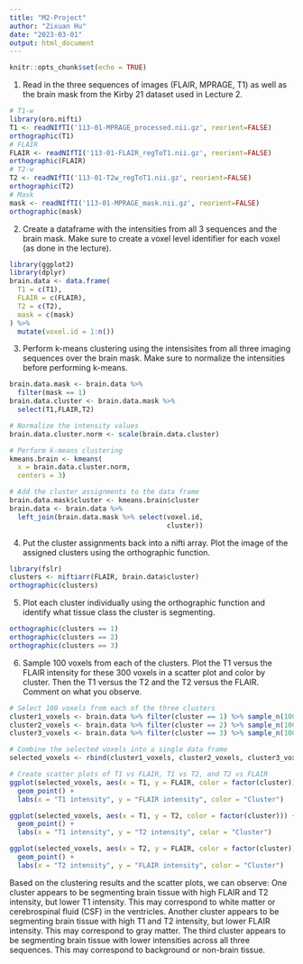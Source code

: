 ```yaml
---
title: "M2-Project"
author: "Zixuan Hu"
date: "2023-03-01"
output: html_document
---
```


```r
knitr::opts_chunk$set(echo = TRUE)
```
1. Read in the three sequences of images (FLAIR, MPRAGE, T1) as well as the brain mask from the Kirby 21 dataset used in Lecture 2.
```r
# T1-w
library(oro.nifti)
T1 <- readNIfTI('113-01-MPRAGE_processed.nii.gz', reorient=FALSE)
orthographic(T1)
# FLAIR
FLAIR <- readNIfTI('113-01-FLAIR_regToT1.nii.gz', reorient=FALSE)
orthographic(FLAIR)
# T2-w
T2 <- readNIfTI('113-01-T2w_regToT1.nii.gz', reorient=FALSE)
orthographic(T2)
# Mask
mask <- readNIfTI('113-01-MPRAGE_mask.nii.gz', reorient=FALSE)
orthographic(mask)
```

2. Create a dataframe with the intensities from all 3 sequences and the brain mask. Make sure to create a voxel level identifier for each voxel (as done in the lecture).
```r
library(ggplot2)
library(dplyr)
brain.data <- data.frame(
  T1 = c(T1), 
  FLAIR = c(FLAIR), 
  T2 = c(T2), 
  mask = c(mask)
) %>% 
  mutate(voxel.id = 1:n())
```

3. Perform k-means clustering using the intensisites from all three imaging sequences over the brain mask. Make sure to normalize the intensities before performing k-means.
```r
brain.data.mask <- brain.data %>% 
  filter(mask == 1)
brain.data.cluster <- brain.data.mask %>%
  select(T1,FLAIR,T2)

# Normalize the intensity values
brain.data.cluster.norm <- scale(brain.data.cluster)

# Perform k-means clustering
kmeans.brain <- kmeans(
  x = brain.data.cluster.norm, 
  centers = 3)

# Add the cluster assignments to the data frame
brain.data.mask$cluster <- kmeans.brain$cluster
brain.data <- brain.data %>%
  left_join(brain.data.mask %>% select(voxel.id,
                                       cluster))
```

4. Put the cluster assignments back into a nifti array. Plot the image of the assigned clusters using the orthographic function.
```r
library(fslr)
clusters <- niftiarr(FLAIR, brain.data$cluster)
orthographic(clusters)
```

5. Plot each cluster individually using the orthographic function and identify what tissue class the cluster is segmenting.
```r
orthographic(clusters == 1)
orthographic(clusters == 2)
orthographic(clusters == 3)
```

6. Sample 100 voxels from each of the clusters. Plot the T1 versus the FLAIR intensity for these 300 voxels in a scatter plot and color by cluster. Then the T1 versus the T2 and the T2 versus the FLAIR. Comment on what you observe.
```r
# Select 100 voxels from each of the three clusters
cluster1_voxels <- brain.data %>% filter(cluster == 1) %>% sample_n(100)
cluster2_voxels <- brain.data %>% filter(cluster == 2) %>% sample_n(100)
cluster3_voxels <- brain.data %>% filter(cluster == 3) %>% sample_n(100)

# Combine the selected voxels into a single data frame
selected_voxels <- rbind(cluster1_voxels, cluster2_voxels, cluster3_voxels)

# Create scatter plots of T1 vs FLAIR, T1 vs T2, and T2 vs FLAIR
ggplot(selected_voxels, aes(x = T1, y = FLAIR, color = factor(cluster))) +
  geom_point() +
  labs(x = "T1 intensity", y = "FLAIR intensity", color = "Cluster")

ggplot(selected_voxels, aes(x = T1, y = T2, color = factor(cluster))) +
  geom_point() +
  labs(x = "T1 intensity", y = "T2 intensity", color = "Cluster")

ggplot(selected_voxels, aes(x = T2, y = FLAIR, color = factor(cluster))) +
  geom_point() +
  labs(x = "T2 intensity", y = "FLAIR intensity", color = "Cluster")
```

Based on the clustering results and the scatter plots, we can observe:
One cluster appears to be segmenting brain tissue with high FLAIR and T2 intensity, but lower T1 intensity. This may correspond to white matter or cerebrospinal fluid (CSF) in the ventricles.
Another cluster appears to be segmenting brain tissue with high T1 and T2 intensity, but lower FLAIR intensity. This may correspond to gray matter.
The third cluster appears to be segmenting brain tissue with lower intensities across all three sequences. This may correspond to background or non-brain tissue.
